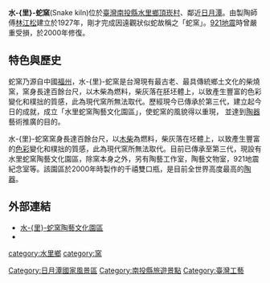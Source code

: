 {{noteTA
|T=zh-hans:水里蛇窯;zh-hk:水里蛇窯;zh-tw:水里蛇窯;
}}
'''水-{里}-蛇窯'''(Snake kiln)位於[[臺灣|臺灣]][[南投縣|南投縣]][[水里鄉|水里鄉]][[頂崁村|頂崁村]]、鄰近[[日月潭|日月潭]]。由製陶師傅[[林江松|林江松]]建立於1927年，剛才完成因遠觀狀似蛇故稱之「蛇窯」。[[921大地震|921地震]]時曾嚴重受損，於2000年修復。

==特色與歷史==
蛇窯乃源自中國[[福州|福州]]，水-{里}-蛇窯是台灣現有最古老、最具傳統鄉土文化的柴燒窯，窯身長達百餘台尺，以木柴為燃料，柴灰落在胚坯體上，以致產生豐富的色彩變化和樸拙的質感，此為現代窯所無法取代。歷經現今已傳承於第三代，建立起今日的成就，成立「水里蛇窯陶藝文化園區」，使蛇窯的風貌得以重現， 並達到[[陶器|陶器]]藝術推廣的目的。

水-{里}-蛇窯窯身長達百餘台尺，以[[木柴|木柴]]為燃料，柴灰落在坯體上，以致產生豐富的[[色彩|色彩]]變化和樸拙的質感，此為現代窯所無法取代。目前已傳承至第三代，現設有水里蛇窯陶藝文化園區，除窯本身之外，另有陶藝工作室，陶藝文物室，921地震紀念室等。該園區於2000年時製作的千禧雙口瓶，是目前全世界高度最高的[[陶器|陶器]]。

== 外部連結 ==
*[http://www.snakekiln.com.tw/ 水-{里}-蛇窯陶藝文化園區] {{Wayback|url=http://www.snakekiln.com.tw/ |date=20110728104159 }}
*{{facebook|snakekiln}}
{{Taiwanese building-stub}}

[[category:水里鄉|category:水里鄉]]
[[category:窯|category:窯]]
[[Category:日月潭國家風景區|Category:日月潭國家風景區]]
[[Category:南投縣旅遊景點|Category:南投縣旅遊景點]]
[[Category:臺灣工藝|Category:臺灣工藝]]